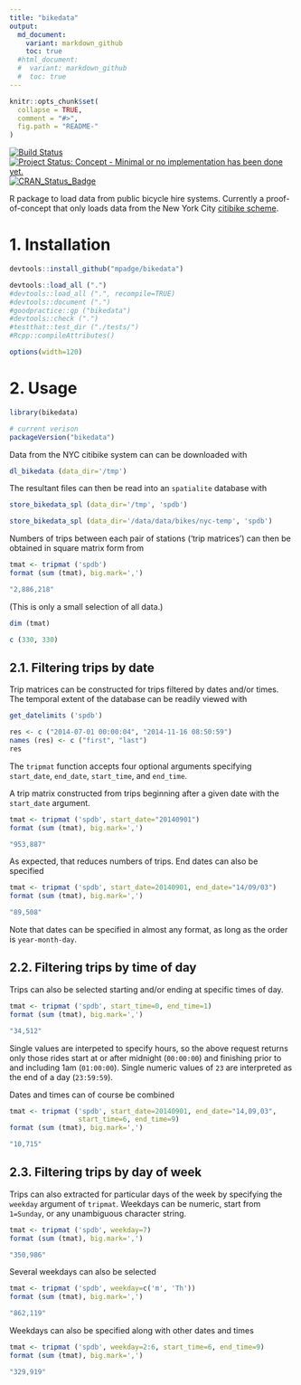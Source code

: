 ```yaml
---
title: "bikedata"
output:
  md_document:
    variant: markdown_github
    toc: true
  #html_document:
  #  variant: markdown_github
  #  toc: true
---
```


<!-- README.md is generated from README.Rmd. Please edit that file -->

```r
knitr::opts_chunk$set(
  collapse = TRUE,
  comment = "#>",
  fig.path = "README-"
)
```

[![Build Status](https://travis-ci.org/mpadge/bikedata.svg)](https://travis-ci.org/mpadge/bikedata) 
[![Project Status: Concept - Minimal or no implementation has been done yet.](http://www.repostatus.org/badges/0.1.0/concept.svg)](http://www.repostatus.org/#concept)
[![CRAN_Status_Badge](http://www.r-pkg.org/badges/version/bikedata)](http://cran.r-project.org/web/packages/bikedata) 


R package to load data from public bicycle hire systems. Currently a
proof-of-concept that only loads data from the New York City [citibike
scheme](https://www.citibikenyc.com/).


# 1. Installation

```r
devtools::install_github("mpadge/bikedata")
```
```r
devtools::load_all (".")
#devtools::load_all (".", recompile=TRUE)
#devtools::document (".")
#goodpractice::gp ("bikedata")
#devtools::check (".")
#testthat::test_dir ("./tests/")
#Rcpp::compileAttributes()
```

```r
options(width=120)
```

# 2. Usage

```r
library(bikedata)

# current verison
packageVersion("bikedata")
```

Data from the NYC citibike system can can be downloaded with
```r
dl_bikedata (data_dir='/tmp')
```
The resultant files can then be read into an `spatialite` database with
```r
store_bikedata_spl (data_dir='/tmp', 'spdb')
```
```r
store_bikedata_spl (data_dir='/data/data/bikes/nyc-temp', 'spdb')
```

Numbers of trips between each pair of stations ('trip matrices') can then be
obtained in square matrix form from
```r
tmat <- tripmat ('spdb')
format (sum (tmat), big.mark=',')
```
```r
"2,886,218"
```
(This is only a small selection of all data.)
```r
dim (tmat)
```
```r
c (330, 330)
```

## 2.1. Filtering trips by date

Trip matrices can be constructed for trips filtered by dates and/or times. The
temporal extent of the database can be readily viewed with
```r
get_datelimits ('spdb')
```
```r
res <- c ("2014-07-01 00:00:04", "2014-11-16 08:50:59")
names (res) <- c ("first", "last")
res
```
The `tripmat` function accepts four optional arguments specifying `start_date`,
`end_date`, `start_time`, and `end_time`.

A trip matrix constructed from trips beginning after a given date with the
`start_date` argument.
```r
tmat <- tripmat ('spdb', start_date="20140901")
format (sum (tmat), big.mark=',')
```
```r
"953,887"
```
As expected, that reduces numbers of trips. End dates can also be specified
```r
tmat <- tripmat ('spdb', start_date=20140901, end_date="14/09/03")
format (sum (tmat), big.mark=',')
```
```r
"89,508"
```
Note that dates can be specified in almost any format, as long as the order is
`year-month-day`.

## 2.2. Filtering trips by time of day

Trips can also be selected starting and/or ending at specific times of day.
```r
tmat <- tripmat ('spdb', start_time=0, end_time=1)
format (sum (tmat), big.mark=',')
```
```r
"34,512"
```
Single values are interpeted to specify hours, so the above request returns only
those rides start at or after midnight (`00:00:00`) and finishing prior to and
including 1am (`01:00:00`). Single numeric values of `23` are interpreted as the
end of a day (`23:59:59`).

Dates and times can of course be combined
```r
tmat <- tripmat ('spdb', start_date=20140901, end_date="14,09,03",
                 start_time=6, end_time=9)
format (sum (tmat), big.mark=',')
```
```r
"10,715"
```

## 2.3. Filtering trips by day of week

Trips can also extracted for particular days of the week by specifying the
`weekday` argument of `tripmat`. Weekdays can be numeric, start from `1=Sunday`,
or any unambiguous character string.
```r
tmat <- tripmat ('spdb', weekday=7)
format (sum (tmat), big.mark=',')
```
```r
"350,986"
```

Several weekdays can also be selected
```r
tmat <- tripmat ('spdb', weekday=c('m', 'Th'))
format (sum (tmat), big.mark=',')
```
```r
"862,119"
```

Weekdays can also be specified along with other dates and times
```r
tmat <- tripmat ('spdb', weekday=2:6, start_time=6, end_time=9)
format (sum (tmat), big.mark=',')
```
```r
"329,919"
```
